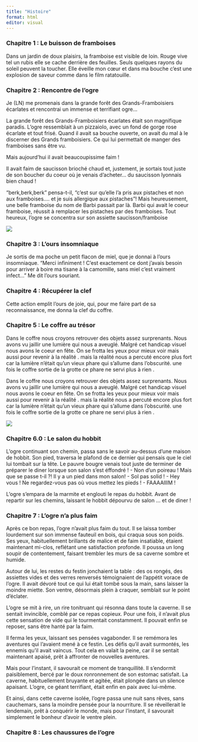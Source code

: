 ```yaml
---
title: "Histoire"
format: html
editor: visual
---
```


### Chapitre 1 : Le buisson de framboises

Dans un jardin de doux plaisirs, la framboise est visible de loin. Rouge vive tel un rubis elle se cache derrière des feuilles. Seuls quelques rayons du soleil peuvent la toucher. Elle éveille mon cœur et dans ma bouche c'est une explosion de saveur comme dans le film ratatouille.

### Chapitre 2 : Rencontre de l'ogre

Je (LN) me promenais dans la grande forêt des Grands-Framboisiers écarlates et rencontrai un immense et terrifiant ogre...

La grande forêt des Grands-Framboisiers écarlates était son magnifique paradis. L'ogre ressemblait à un pizzaiolo, avec un fond de gorge rose écarlate et tout frisé. Quand il avait sa bouche ouverte, on avait du mal à le discerner des Grands framboisiers. Ce qui lui permettait de manger des framboises sans être vu.

Mais aujourd'hui il avait beaucoupissime faim !

Il avait faim de saucisson brioché chaud et, justement, je sortais tout juste de son boucher du coeur où je venais d'acheter... du saucisson lyonnais bien chaud !

"berk,berk,berk" pensa-t-il, "c'est sur qu'elle l'a pris aux pistaches et non aux framboises.... et je suis allergique aux pistaches"! Mais heureusement, une belle framboise du nom de Barbi passait par là. Barbi qui avait le coeur framboise, réussit à remplacer les pistaches par des framboises. Tout heureux, l'ogre se concentra sur son assiette saucisson/framboise

![](./images/baggit_magette_ogre.jpg)

### Chapitre 3 : L'ours insomniaque

Je sortis de ma poche un petit flacon de miel, que je donnai à l'ours insomniaque. "Merci infiniment ! C'est exactement ce dont j'avais besoin pour arriver à boire ma tisane à la camomille, sans miel c'est vraiment infect..." Me dit l'ours souriant.

### Chapitre 4 : Récupérer la clef

Cette action emplit l'ours de joie, qui, pour me faire part de sa reconnaissance, me donna la clef du coffre.

### Chapitre 5 : Le coffre au trésor


Dans le coffre nous croyons retrouver des objets assez surprenants. Nous avons vu jaillir une lumière qui nous a aveuglé. Malgré cet handicap visuel nous avons le coeur en fête. On se frotta les yeux pour mieux voir mais aussi pour revenir à la réalité . mais la réalité nous a percuté encore plus fort car la lumière n'était qu'un vieux phare qui s'allume dans l'obscurité. une fois le coffre sortie de la grotte ce phare ne servi plus à rien . [ ](images/baggit_magette_coffre.jpg)

Dans le coffre nous croyons retrouver des objets assez surprenants. Nous avons vu jaillir une lumière qui nous a aveuglé. Malgré cet handicap visuel nous avons le coeur en fête. On se frotta les yeux pour mieux voir mais aussi pour revenir à la réalité . mais la réalité nous a percuté encore plus fort car la lumière n'était qu'un vieux phare qui s'allume dans l'obscurité. une fois le coffre sortie de la grotte ce phare ne servi plus à rien .

![](./images/baggit_magette_coffre.jpg)


### Chapitre 6.0 : Le salon du hobbit

L'ogre continuant son chemin, passa sans le savoir au-dessus d'une maison de hobbit. Son pied, traversa le plafond de ce dernier qui pensais que le ciel lui tombait sur la tête.
Le pauvre bougre venais tout juste de terminer de préparer le diner lorsque son salon s'est éffondré ! 
- Non d'un poireau ! Mais que se passe t-il ?! Il y a un pied dans mon salon!
- Sol pas solid !
- Hey vous ! Ne regardez-vous pas où vous mettez les pieds !
- FAAAAIIIM ! 

L'ogre s'empara de la marmite et englouti le repas du hobbit. Avant de repartir sur les chemins, laissant le hobbit dépourvu de salon ... et de diner !

### Chapitre 7 : L'ogre n'a plus faim

Après ce bon repas, l'ogre n'avait plus faim du tout. Il se laissa tomber lourdement sur son immense fauteuil en bois, qui craqua sous son poids. Ses yeux, habituellement brillants de malice et de faim insatiable, étaient maintenant mi-clos, reflétant une satisfaction profonde. Il poussa un long soupir de contentement, faisant trembler les murs de sa caverne sombre et humide.

Autour de lui, les restes du festin jonchaient la table : des os rongés, des assiettes vides et des verres renversés témoignaient de l'appétit vorace de l'ogre. Il avait dévoré tout ce qui lui était tombé sous la main, sans laisser la moindre miette. Son ventre, désormais plein à craquer, semblait sur le point d'éclater.

L'ogre se mit à rire, un rire tonitruant qui résonna dans toute la caverne. Il se sentait invincible, comblé par ce repas copieux. Pour une fois, il n'avait plus cette sensation de vide qui le tourmentait constamment. Il pouvait enfin se reposer, sans être hanté par la faim.

Il ferma les yeux, laissant ses pensées vagabonder. Il se remémora les aventures qui l'avaient mené à ce festin. Les défis qu'il avait surmontés, les ennemis qu'il avait vaincus. Tout cela en valait la peine, car il se sentait maintenant apaisé, prêt à affronter de nouvelles aventures.

Mais pour l'instant, il savourait ce moment de tranquillité. Il s'endormit paisiblement, bercé par le doux ronronnement de son estomac satisfait. La caverne, habituellement bruyante et agitée, était plongée dans un silence apaisant. L'ogre, ce géant terrifiant, était enfin en paix avec lui-même.

Et ainsi, dans cette caverne isolée, l'ogre passa une nuit sans rêves, sans cauchemars, sans la moindre pensée pour la nourriture. Il se réveillerait le lendemain, prêt à conquérir le monde, mais pour l'instant, il savourait simplement le bonheur d'avoir le ventre plein.


### Chapitre 8 : Les chaussures de l'ogre

